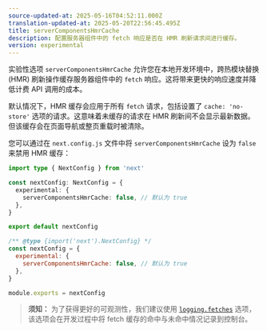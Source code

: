 ```yaml
---
source-updated-at: 2025-05-16T04:52:11.000Z
translation-updated-at: 2025-05-20T22:56:45.495Z
title: serverComponentsHmrCache
description: 配置服务器组件中的 fetch 响应是否在 HMR 刷新请求间进行缓存。
version: experimental
---
```


实验性选项 `serverComponentsHmrCache` 允许您在本地开发环境中，跨热模块替换 (HMR) 刷新操作缓存服务器组件中的 `fetch` 响应。这将带来更快的响应速度并降低计费 API 调用的成本。

默认情况下，HMR 缓存会应用于所有 `fetch` 请求，包括设置了 `cache: 'no-store'` 选项的请求。这意味着未缓存的请求在 HMR 刷新间不会显示最新数据。但该缓存会在页面导航或整页重载时被清除。

您可以通过在 `next.config.js` 文件中将 `serverComponentsHmrCache` 设为 `false` 来禁用 HMR 缓存：

```ts filename="next.config.ts" switcher
import type { NextConfig } from 'next'

const nextConfig: NextConfig = {
  experimental: {
    serverComponentsHmrCache: false, // 默认为 true
  },
}

export default nextConfig
```

```js filename="next.config.js" switcher
/** @type {import('next').NextConfig} */
const nextConfig = {
  experimental: {
    serverComponentsHmrCache: false, // 默认为 true
  },
}

module.exports = nextConfig
```

> **须知：** 为了获得更好的可观测性，我们建议使用 [`logging.fetches`](/docs/app/api-reference/config/next-config-js/logging) 选项，该选项会在开发过程中将 fetch 缓存的命中与未命中情况记录到控制台。